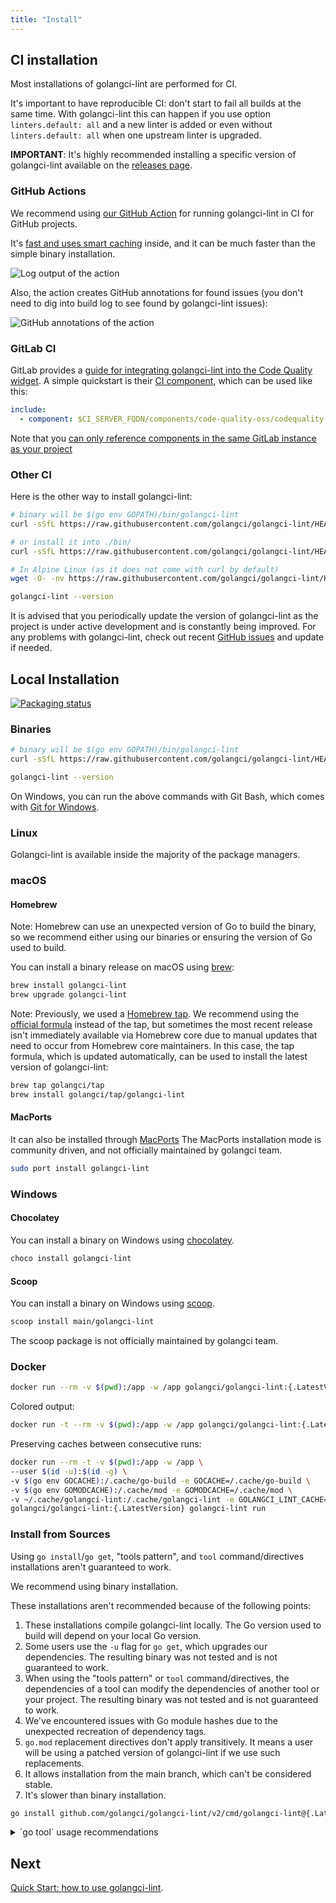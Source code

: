 ```yaml
---
title: "Install"
---
```


## CI installation

Most installations of golangci-lint are performed for CI.

It's important to have reproducible CI: don't start to fail all builds at the same time.
With golangci-lint this can happen if you use option `linters.default: all` and a new linter is added
or even without `linters.default: all` when one upstream linter is upgraded.

**IMPORTANT**: It's highly recommended installing a specific version of golangci-lint available on the [releases page](https://github.com/golangci/golangci-lint/releases).

### GitHub Actions

We recommend using [our GitHub Action](https://github.com/golangci/golangci-lint-action) for running golangci-lint in CI for GitHub projects.

It's [fast and uses smart caching](https://github.com/golangci/golangci-lint-action#performance) inside,
and it can be much faster than the simple binary installation.

![Log output of the action](./colored-line-number.png)

Also, the action creates GitHub annotations for found issues (you don't need to dig into build log to see found by golangci-lint issues):

![GitHub annotations of the action](./annotations.png)

### GitLab CI

GitLab provides a [guide for integrating golangci-lint into the Code Quality widget](https://docs.gitlab.com/ci/testing/code_quality/#golangci-lint).
A simple quickstart is their [CI component](https://gitlab.com/explore/catalog/components/code-quality-oss/codequality-os-scanners-integration), which can be used like this:

```yaml .gitlab-ci.yml
include:
  - component: $CI_SERVER_FQDN/components/code-quality-oss/codequality-os-scanners-integration/golangci@1.0.1
```

Note that you [can only reference components in the same GitLab instance as your project](https://docs.gitlab.com/ci/components/#use-a-component)

### Other CI

Here is the other way to install golangci-lint:

```bash
# binary will be $(go env GOPATH)/bin/golangci-lint
curl -sSfL https://raw.githubusercontent.com/golangci/golangci-lint/HEAD/install.sh | sh -s -- -b $(go env GOPATH)/bin {.LatestVersion}

# or install it into ./bin/
curl -sSfL https://raw.githubusercontent.com/golangci/golangci-lint/HEAD/install.sh | sh -s {.LatestVersion}

# In Alpine Linux (as it does not come with curl by default)
wget -O- -nv https://raw.githubusercontent.com/golangci/golangci-lint/HEAD/install.sh | sh -s {.LatestVersion}

golangci-lint --version
```

It is advised that you periodically update the version of golangci-lint as the project is under active development and is constantly being improved.
For any problems with golangci-lint, check out recent [GitHub issues](https://github.com/golangci/golangci-lint/issues) and update if needed.

## Local Installation

[![Packaging status](https://repology.org/badge/vertical-allrepos/golangci-lint.svg)](https://repology.org/project/golangci-lint/versions)

### Binaries

```bash
# binary will be $(go env GOPATH)/bin/golangci-lint
curl -sSfL https://raw.githubusercontent.com/golangci/golangci-lint/HEAD/install.sh | sh -s -- -b $(go env GOPATH)/bin {.LatestVersion}

golangci-lint --version
```

On Windows, you can run the above commands with Git Bash, which comes with [Git for Windows](https://git-scm.com/download/win).

### Linux

Golangci-lint is available inside the majority of the package managers.

### macOS

#### Homebrew

Note: Homebrew can use an unexpected version of Go to build the binary,
so we recommend either using our binaries or ensuring the version of Go used to build.

You can install a binary release on macOS using [brew](https://brew.sh/):

```bash
brew install golangci-lint
brew upgrade golangci-lint
```

Note: Previously, we used a [Homebrew tap](https://github.com/golangci/homebrew-tap).
We recommend using the [official formula](https://formulae.brew.sh/formula/golangci-lint) instead of the tap,
but sometimes the most recent release isn't immediately available via Homebrew core due to manual updates that need to occur from Homebrew core maintainers.
In this case, the tap formula, which is updated automatically,
can be used to install the latest version of golangci-lint:

```bash
brew tap golangci/tap
brew install golangci/tap/golangci-lint
```

#### MacPorts

It can also be installed through [MacPorts](https://www.macports.org/)
The MacPorts installation mode is community driven, and not officially maintained by golangci team.

```bash
sudo port install golangci-lint
```

### Windows

#### Chocolatey

You can install a binary on Windows using [chocolatey](https://community.chocolatey.org/packages/golangci-lint).

```bash
choco install golangci-lint
```

#### Scoop

You can install a binary on Windows using [scoop](https://scoop.sh).

```bash
scoop install main/golangci-lint
```

The scoop package is not officially maintained by golangci team.

### Docker

```bash
docker run --rm -v $(pwd):/app -w /app golangci/golangci-lint:{.LatestVersion} golangci-lint run
```

Colored output:
```bash
docker run -t --rm -v $(pwd):/app -w /app golangci/golangci-lint:{.LatestVersion} golangci-lint run
```

Preserving caches between consecutive runs:
```bash
docker run --rm -t -v $(pwd):/app -w /app \
--user $(id -u):$(id -g) \
-v $(go env GOCACHE):/.cache/go-build -e GOCACHE=/.cache/go-build \
-v $(go env GOMODCACHE):/.cache/mod -e GOMODCACHE=/.cache/mod \
-v ~/.cache/golangci-lint:/.cache/golangci-lint -e GOLANGCI_LINT_CACHE=/.cache/golangci-lint \
golangci/golangci-lint:{.LatestVersion} golangci-lint run
```

### Install from Sources

Using `go install`/`go get`, "tools pattern", and `tool` command/directives installations aren't guaranteed to work.

We recommend using binary installation.

These installations aren't recommended because of the following points:

1. These installations compile golangci-lint locally. The Go version used to build will depend on your local Go version.
2. Some users use the `-u` flag for `go get`, which upgrades our dependencies. The resulting binary was not tested and is not guaranteed to work.
3. When using the "tools pattern" or `tool` command/directives, the dependencies of a tool can modify the dependencies of another tool or your project. The resulting binary was not tested and is not guaranteed to work.
4. We've encountered issues with Go module hashes due to the unexpected recreation of dependency tags.
5. `go.mod` replacement directives don't apply transitively. It means a user will be using a patched version of golangci-lint if we use such replacements.
6. It allows installation from the main branch, which can't be considered stable.
7. It's slower than binary installation.

```bash
go install github.com/golangci/golangci-lint/v2/cmd/golangci-lint@{.LatestVersion}
```

<details>
<summary>`go tool` usage recommendations</summary>

We don't recommend using `go tool`.

But if you want to use `go tool` to install and run golangci-lint (once again we don't recommend that),
the best approach is to use a dedicated module or module file to isolate golangci-lint from other tools or dependencies.

This approach avoids modifying your project dependencies and the golangci-lint dependencies.

**⚠️ IMPORTANT ⚠️: You should never update golangci-lint dependencies manually.**

**Method 1: dedicated module file**

```sh
# Create a dedicated module file
go mod init -modfile=golangci-lint.mod <your_module_path>/golangci-lint
# Example: go mod init -modfile=golangci-lint.mod github.com/org/repo/golangci-lint
```

```sh
# Add golangci-lint as a tool
go get -tool -modfile=golangci-lint.mod github.com/golangci/golangci-lint/v2/cmd/golangci-lint@{.LatestVersion}
```

```sh
# Run golangci-lint as a tool
go tool -modfile=golangci-lint.mod golangci-lint run
```

```sh
# Update golangci-lint
go get -tool -modfile=golangci-lint.mod github.com/golangci/v2/golangci-lint/cmd/golangci-lint@latest
```

**Method 2: dedicated module**

```sh
# Create a dedicated directory
mkdir golangci-lint
```

```sh
# Create a dedicated module file
go mod init -modfile=tools/go.mod <your_module_path>/golangci-lint
# Example: go mod init -modfile=golangci-lint/go.mod github.com/org/repo/golangci-lint
```

```sh
# Setup a Go workspace
go work init . golangci-lint
```

```sh
# Add golangci-lint as a tool
go get -tool -modfile=golangci-lint/go.mod github.com/golangci/golangci-lint/v2/cmd/golangci-lint
```

```sh
# Run golangci-lint as a tool
go tool golangci-lint run
```

```sh
# Update golangci-lint
go get -tool -modfile=golangci-lint/go.mod github.com/golangci/golangci-lint/v2/cmd/golangci-lint@latest
```

</details>

## Next

[Quick Start: how to use golangci-lint](/welcome/quick-start/).
